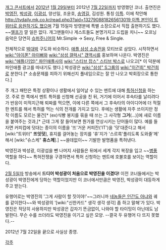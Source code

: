 [[개그 콘서트]]에서 [[2012년]] [[1월 29일]]부터 2012년 [[7월 22일]]까지 방영했던 코너. 출연진은 [[박영진]], [[박성광]], [[이광섭]], 양선일, 조윤호, [[송영길]], 김성원. 통칭 [[이특]]. 이에 착안해 [[http://tvdaily.mk.co.kr/read.php3?aid=1327908818265613019 이특 본인이 트위터로 응원하기도 했으며]] 7월 15일자 방영분에 특별 소장으로서 직접 출현하기도 했다. ~~[[엘프]]가 깔 일은 없다. 개그맨들이나 게스트들도 본명가지고 드립을 치니~~ 오프닝 음악은 당연히 [[슈퍼주니어]]의 Mr.Simple -> Sexy, Free & Single.

전체적으로 [[박대박]] 구도와 비슷하다. [[애플 삼성 소송전]]을 모티브로 삼았다. 시작하면서 [[wiki:"아이폰" 아이뻐]]와 [[wiki:"삼성 갤럭시" 걘역시]]를 홍보하며 나온다. 박영진은 [[wiki:"애플(기업)" 파인애플]]사의 [[wiki:"스티브 잡스" 스티브 박스]]로 나오고[* 이 덕분에 파인애플 광고를 따내기도 했다.] 박성광은 [[wiki:"삼성" S그룹]]의 [[wiki:"이건희" 박건희]]로 분한다.[* 소송문제를 피하기 위해선지 풀네임으로는 잘 안 나오고 박회장으로 통한다.]

주 개그 패턴은 특정 상황이나 생활에서 일어날 수 있는 멘트에 대해 [[특허]]신청을 하는 것. 주로 한 쪽에서 멘트 특허를 신청해 선공을 친 뒤, 거기에 이어서 후속타를 날리려다가 반응이 미적지근해 퇴짜를 먹으면, 이에 다른 쪽에서 그 후속타의 아이디어에 더 적절한 멘트를 해서 특허를 먹는 식의 전개를 가지고 있다. 후에는 생활에 자주 쓰이지만 정작 이름도 모르는 물건[* (ex)식빵 봉지를 묶을 때 쓰는 그 사각형 '''그거'''(...)]에 새로 이름을 붙여주는 것과,[* 근데 그게 잘 들어보면 뭔가를 연상시키는 단어들이 많다. 예를 들자면 커피컵에 덧대는 종이의 이름을 '뜨'거운 커피잔('IT')을 '덧'대준다고 해서 [wiki:"트위터" '''뜨잇덧'''], 휴지를 걸어놓는 장치를 '휴'지가 '스르륵'풀리도록 도와줄'께' 해서 [wiki:"슈스케" '''휴스께'''].] ~~쓸데없이~~ 기발한 발명품을 특허낸다.

박영진과 박성광, 이광섭을 뺀 나머지 사람들은 뒤에서 세계 각지 복장을 입고 ~~[[병풍]] 역할을 하다~~ 특허전쟁을 구경하면서 특허 신청하는 멘트에 호불호를 보이는 역할이다.

[[2월 5일]]자 방송에서 '''드디어 박성광이 처음으로 박영진을 이겼다!''' 이전 코너들에서는 박성광이 박영진에게 당하는 역할이었지만 이 코너에서만큼은 박영진, 박성광이 대등하게 주고 받는다. 

유행어로는 박영진의 '그게 사람이 할 짓이야!'~~그러니까 [[네놈들은 인간도 아냐]]와 궤를 같이한다~~와 박성광의 '[wiki:"신한카드" 생각 생각 생각] 좀 하고 말해'가 있다. 박영진은 적당히 사용하지만 박성광은 갑자기 뜬금없이, 나와야 할 타이밍이 아닌데도 남발한다. 무슨 수를 쓰더라도 박영진을 이기고 싶은 모양. --결국 두 유행어 다 뜨지 못했다.--

2012년 7월 22일을 끝으로 사실상 종영.

[[각주]]
